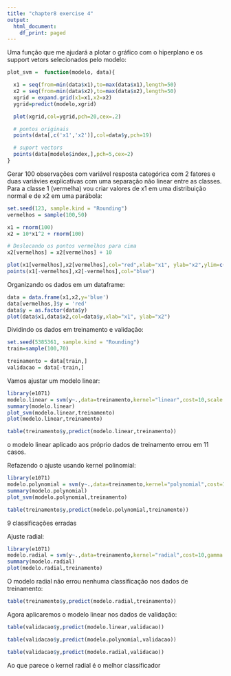 ```yaml
---
title: "chapter8 exercise 4"
output:
  html_document:
    df_print: paged
---
```


Uma função que me ajudará a plotar o gráfico com o hiperplano e os support vetors selecionados pelo modelo:
```r
plot_svm =  function(modelo, data){

  x1 = seq(from=min(data$x1),to=max(data$x1),length=50)
  x2 = seq(from=min(data$x2),to=max(data$x2),length=50)
  xgrid = expand.grid(x1=x1,x2=x2)
  ygrid=predict(modelo,xgrid)

  plot(xgrid,col=ygrid,pch=20,cex=.2)

  # pontos originais
  points(data[,c('x1','x2')],col=data$y,pch=19)

  # suport vectors
  points(data[modelo$index,],pch=5,cex=2) 
}
```

Gerar 100 observações com variável resposta categórica com 2 fatores e duas variávies explicativas com uma separação não linear entre as classes. Para a classe 1 (vermelha) vou criar valores de x1 em uma distribuição normal e de x2 em uma parábola:

```r
set.seed(123, sample.kind = "Rounding")
vermelhos = sample(100,50)

x1 = rnorm(100)
x2 = 10*x1^2 + rnorm(100)

# Deslocando os pontos vermelhos para cima
x2[vermelhos] = x2[vermelhos] + 10

plot(x1[vermelhos],x2[vermelhos],col="red",xlab="x1", ylab="x2",ylim=c(-10, 40),xlim=c(-2, 2))
points(x1[-vermelhos],x2[-vermelhos],col="blue")
```

Organizando os dados em um dataframe:

```r
data = data.frame(x1,x2,y='blue')
data[vermelhos,]$y = 'red'
data$y = as.factor(data$y)
plot(data$x1,data$x2,col=data$y,xlab="x1", ylab="x2")
```
Dividindo os dados em treinamento e validação:

```r
set.seed(5385361, sample.kind = "Rounding")
train=sample(100,70)

treinamento = data[train,]
validacao = data[-train,]
```

Vamos ajustar um modelo linear:

```r
library(e1071)
modelo.linear = svm(y~.,data=treinamento,kernel="linear",cost=10,scale = F)
summary(modelo.linear)
plot_svm(modelo.linear,treinamento)
plot(modelo.linear,treinamento)
```
```r
table(treinamento$y,predict(modelo.linear,treinamento))
```
o modelo linear aplicado aos próprio dados de treinamento errou em 11 casos.


Refazendo o ajuste usando kernel polinomial: 
```r
library(e1071)
modelo.polynomial = svm(y~.,data=treinamento,kernel="polynomial",cost=10,degree = 2,scale=F)
summary(modelo.polynomial)
plot_svm(modelo.polynomial,treinamento)
```
```r
table(treinamento$y,predict(modelo.polynomial,treinamento))
```
9 classificações erradas

Ajuste radial:
```r
library(e1071)
modelo.radial = svm(y~.,data=treinamento,kernel="radial",cost=10,gamma = 1,scale=F)
summary(modelo.radial)
plot(modelo.radial,treinamento)
```
O modelo radial não errou nenhuma classificação nos dados de treinamento:
```r
table(treinamento$y,predict(modelo.radial,treinamento))
```

Agora aplicaremos o modelo linear nos dados de validação:
```r
table(validacao$y,predict(modelo.linear,validacao))
```

```r
table(validacao$y,predict(modelo.polynomial,validacao))
```

```r
table(validacao$y,predict(modelo.radial,validacao))
```

Ao que parece o kernel radial é o melhor classificador
